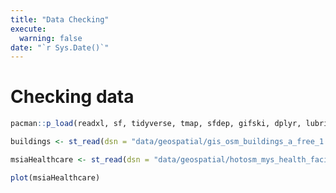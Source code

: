 ```yaml
---
title: "Data Checking"
execute: 
  warning: false
date: "`r Sys.Date()`"
---
```


# Checking data

```r
pacman::p_load(readxl, sf, tidyverse, tmap, sfdep, gifski, dplyr, lubridate, ggplot2, spdep, plotly)
```

```r
buildings <- st_read(dsn = "data/geospatial/gis_osm_buildings_a_free_1.shp")
```

```r
msiaHealthcare <- st_read(dsn = "data/geospatial/hotosm_mys_health_facilities_points_shp.shp")
```
```r
plot(msiaHealthcare)
```


